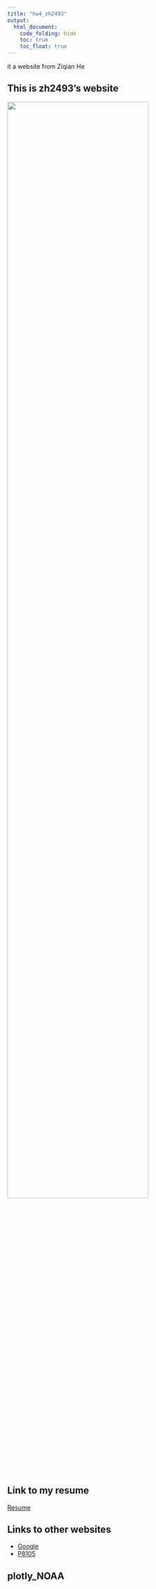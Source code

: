 ```yaml
---
title: "hw4_zh2493"
output: 
  html_document:
    code_folding: hide
    toc: true
    toc_float: true
---
```

it a website from Ziqian He

## This is zh2493's website


![](image/wl.jpg){width=80% }

## Link to my resume
[Resume](resume.html)

## Links to other websites

* [Google](https://www.google.com/)
* [P8105](https://www.p8105.com/)

## plotly_NOAA
